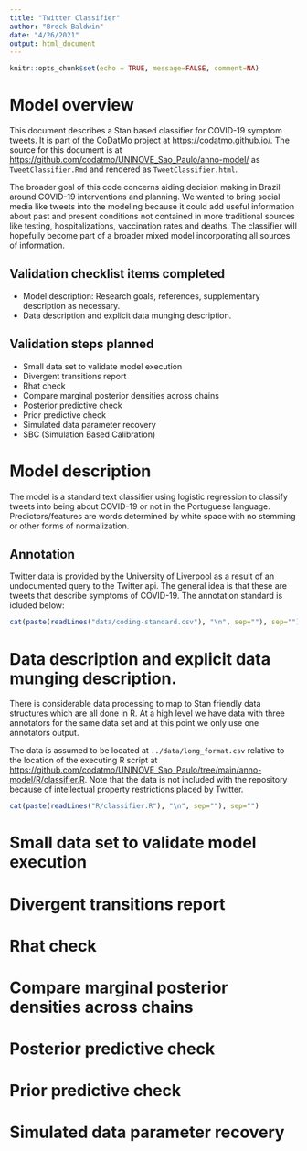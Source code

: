 ```yaml
---
title: "Twitter Classifier"
author: "Breck Baldwin"
date: "4/26/2021"
output: html_document
---
```


```r
knitr::opts_chunk$set(echo = TRUE, message=FALSE, comment=NA)
```

# Model overview

This document describes a Stan based classifier for COVID-19 symptom tweets. It is part of the CoDatMo project at [https://codatmo.github.io/](https://codatmo.github.io/). The source for this document is at [https://github.com/codatmo/UNINOVE_Sao_Paulo/anno-model/](https://github.com/codatmo/UNINOVE_Sao_Paulo/anno-model) as `TweetClassifier.Rmd` and rendered as `TweetClassifier.html`. 

The broader goal of this code concerns aiding decision making in Brazil around COVID-19 interventions and planning. We wanted to bring social media like tweets into the modeling because it could add useful information about past and present conditions not contained in more traditional sources like testing, hospitalizations, vaccination rates and deaths. The classifier will hopefully become part of a broader mixed model incorporating all sources of information. 

## Validation checklist items completed

* Model description: Research goals, references, supplementary description as necessary.
* Data description and explicit data munging description.


## Validation steps planned

* Small data set to validate model execution
* Divergent transitions report
* Rhat check
* Compare marginal posterior densities across chains
* Posterior predictive check
* Prior predictive check
* Simulated data parameter recovery
* SBC (Simulation Based Calibration)

# Model description

The model is a standard text classifier using logistic regression to classify tweets into being about COVID-19 or not in the Portuguese language. Predictors/features are words determined by white space with no stemming or other forms of normalization. 

## Annotation

Twitter data is provided by the University of Liverpool as a result of an undocumented query to the Twitter api. The general idea is that these are tweets that describe symptoms of COVID-19. The annotation standard is icluded below:

``` r
cat(paste(readLines("data/coding-standard.csv"), "\n", sep=""), sep="")
```

# Data description and explicit data munging description.

There is considerable data processing to map to Stan friendly data structures which are all done in R. At a high level we have data with three annotators for the same data set and at this point we only use one annotators output.

The data is assumed to be located at `../data/long_format.csv` relative to the location of the executing R script at [https://github.com/codatmo/UNINOVE_Sao_Paulo/tree/main/anno-model/R/classifier.R](https://github.com/codatmo/UNINOVE_Sao_Paulo/tree/main/anno-model/R/classifier.R). Note that the data is not included with the repository because of intellectual property restrictions placed by Twitter. 

```r

cat(paste(readLines("R/classifier.R"), "\n", sep=""), sep="")
```


# Small data set to validate model execution
# Divergent transitions report
# Rhat check
# Compare marginal posterior densities across chains
# Posterior predictive check
# Prior predictive check
# Simulated data parameter recovery